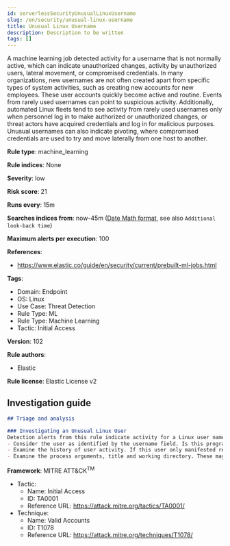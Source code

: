 ```yaml
---
id: serverlessSecurityUnusualLinuxUsername
slug: /en/security/unusual-linux-username
title: Unusual Linux Username
description: Description to be written
tags: []
---
```


<div id="unusual-linux-username"></div>

A machine learning job detected activity for a username that is not normally active, which can indicate unauthorized changes, activity by unauthorized users, lateral movement, or compromised credentials. In many organizations, new usernames are not often created apart from specific types of system activities, such as creating new accounts for new employees. These user accounts quickly become active and routine. Events from rarely used usernames can point to suspicious activity. Additionally, automated Linux fleets tend to see activity from rarely used usernames only when personnel log in to make authorized or unauthorized changes, or threat actors have acquired credentials and log in for malicious purposes. Unusual usernames can also indicate pivoting, where compromised credentials are used to try and move laterally from one host to another.

**Rule type**: machine_learning

**Rule indices**: None

**Severity**: low

**Risk score**: 21

**Runs every**: 15m

**Searches indices from**: now-45m ([Date Math format](((ref))/common-options.html#date-math), see also <DocLink id="serverlessSecurityRulesUiCreate" section="set-the-rules-schedule">`Additional look-back time`</DocLink>)

**Maximum alerts per execution**: 100

**References**: 

* https://www.elastic.co/guide/en/security/current/prebuilt-ml-jobs.html

**Tags**: 

* Domain: Endpoint
* OS: Linux
* Use Case: Threat Detection
* Rule Type: ML
* Rule Type: Machine Learning
* Tactic: Initial Access

**Version**: 102

**Rule authors**: 

* Elastic

**Rule license**: Elastic License v2

## Investigation guide

```markdown
## Triage and analysis

### Investigating an Unusual Linux User
Detection alerts from this rule indicate activity for a Linux user name that is rare and unusual. Here are some possible avenues of investigation:
- Consider the user as identified by the username field. Is this program part of an expected workflow for the user who ran this program on this host? Could this be related to troubleshooting or debugging activity by a developer or site reliability engineer?
- Examine the history of user activity. If this user only manifested recently, it might be a service account for a new software package. If it has a consistent cadence (for example if it runs monthly or quarterly), it might be part of a monthly or quarterly business process.
- Examine the process arguments, title and working directory. These may provide indications as to the source of the program or the nature of the tasks that the user is performing.
```

**Framework**: MITRE ATT&CK<sup>TM</sup>

* Tactic:
    * Name: Initial Access
    * ID: TA0001
    * Reference URL: https://attack.mitre.org/tactics/TA0001/
* Technique:
    * Name: Valid Accounts
    * ID: T1078
    * Reference URL: https://attack.mitre.org/techniques/T1078/

